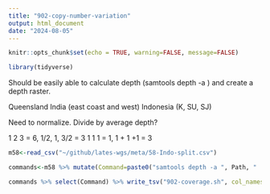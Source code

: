 ```yaml
---
title: "902-copy-number-variation"
output: html_document
date: "2024-08-05"
---
```


```r
knitr::opts_chunk$set(echo = TRUE, warning=FALSE, message=FALSE)
```

```r
library(tidyverse)
```

Should be easily able to calculate depth (samtools depth -a ) and create a depth raster.

Queensland
India (east coast and west)
Indonesia (K, SU, SJ)

Need to normalize. Divide by average depth?

1 2 3 = 6, 1/2, 1, 3/2 = 3
1 1 1 = 1, 1 + 1 +1 = 3


```r
m58<-read_csv("~/github/lates-wgs/meta/58-Indo-split.csv")
```

```r
commands<-m58 %>% mutate(Command=paste0("samtools depth -a ", Path, " | awk '{print $1, $2, $3, $3/",Coverage,"}' ", " | grep NC ", ">", " outputs/902/",Run,".coverage"))

commands %>% select(Command) %>% write_tsv("902-coverage.sh", col_names = FALSE)
```
